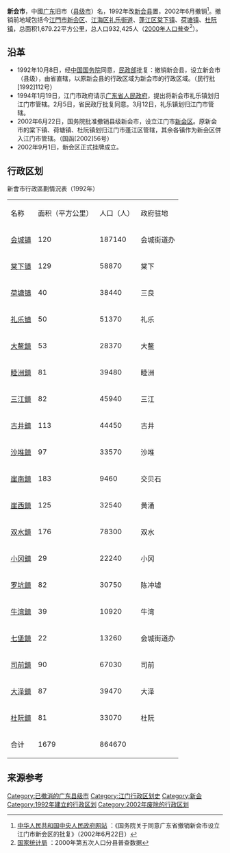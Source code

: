 {{Otheruses|新会区|subject=已撤销的「新会市」|other=新会现时情况}}

{{noteTA
|1=zh-hans:公里; zh-hant:公里;
|2=zh-hans:平方公里; zh-hant:平方公里;
}}
{{Infobox China County
|county          = 新會市
|Photo           = <!-- 代表照片 -->
|imagesize       = <!-- 照片尺寸 -->
|Photoname       = <!-- 照片说明 -->
|nickname        = '''新'''或'''會'''
|Othername       = '''葵鄉'''、水果之乡、鱼米之乡、香蕉之乡
|Oldname         = '''岡州'''
|nameorigin      = <!-- 地名出处 -->
|map             = Location_of_XinhuiCity_within_Guangdong_(China).png
|mapsize         = <!-- 地图尺寸 -->
|map_caption     = 新會市位置
|mapofstate      = <!-- 所属省级行政区的地理位置 -->
|state           = [[廣東省|廣東省]]
|customimage     = <!-- 自定义图像 适合放置{{Location map}}等内容。-->
 
<!-- 概览 -->
|Belong          = [[江門市|江門市]]
|Types           = [[縣級市|縣級市]]
|admincode       = 440782
|founded         = 1992年
|dissolved       = 2002年6月
|neighbor        = <!-- 毗邻 -->
|seat            = [[会城街道|会城镇]]大新路52号（1992年－2000年）<br/>会城镇同庆路2号（2000年－2002年）
|officerTitle    = 市委書記
|officer         = 叶英昌（首任）、林崇中（末任）
|officerTitle2   = 市長
|officer2        = 张龙笛（首任）、甄沃南（末任）
|division        = <!-- 乡级区划数 -->
|town            = 19->18
|township        = <!-- 乡数 -->
|ethnic_township = <!-- 民族乡数 -->
|subdistrict     = <!-- 街道数 -->
|sum             = <!-- 苏木数 -->
|hall            = <!-- 县辖区数 -->
|spirit          = <!-- 城市精神 -->
|dialect         = [[粵語|粵語]]新會話
|nation          = <!-- 民族比例 -->
 
<!-- 地理 -->
|coordinate      = <!-- 经纬度 -->
|area_total      = 1,679.22km²（1992年）1,642km²（2001年）
|area_urban      = <!-- 市区总面积（勿带单位：平方千米） -->
|area_builtup    = <!-- 建成区总面积（勿带单位：平方千米） -->
|area land       = <!-- 陆地面积 -->
|area hilly      = <!-- 山地面积 -->  
|area flat       = <!-- 平坦地面积 -->    
|area water      = <!-- 内陆水域面积 -->
|area sea        = <!-- 海域面积 -->
|area beach      = <!-- 沿海滩涂面积 -->
|area shallow    = <!-- 浅海面积 -->
|area deep       = <!-- 深海面积 -->
|elevation       = 最高點狮子头，[[海拔|海拔]]982m 
|L river         = [[潭江|潭江]]
|L Lakes         = [[银洲湖|银洲湖]]
|Coastline       = 14.9km
|climate         = <!-- 气候类型 -->
|temperature_mean= <!-- 年平均气温 -->
|Precipitation   = <!-- 年降水量 -->
|Sunshine hrs    = <!-- 年日照时数 -->
 
<!-- 人口及经济 -->
|census yr       = 2001年
|population_total= <!-- 总人口（勿带单位：万人） -->
|Housepop        = 862743人
|Repop           = <!-- 常住人口 -->
|TR              = <!-- 暂住人口 -->
|population_urban= <!-- 市区人口 -->
|population_density= 525
|density_urban   = <!-- 城区人口密度 -->
|GDP             = 125.42億
|GDPPC           = 14538.08
|GDP as of       = 2001年
 
<!-- 其他 -->
|time_zone       = UTC+8
|tree            = <!-- 市树 -->
|flower          = <!-- 市花 -->
|post code       = 529100
|phone code      = 7656
|carlicense      = <!-- 车牌首号 -->
|web             = <!-- 官方网站 -->
|web_title       = <!-- 网站名称 -->
|footnotes       = <!-- 脚注 -->
}}


'''新会市'''，中國[[广东省|广东]]旧市（[[县级市|县级市]]）名，1992年改[[新会县|新会县]]置，2002年6月撤销<ref>[http://www.gov.cn/gongbao/content/2002/content_61635.htm 中华人民共和国中央人民政府网站] {{Wayback|url=http://www.gov.cn/gongbao/content/2002/content_61635.htm |date=20190520022115 }}：《国务院关于同意广东省撤销新会市设立江门市新会区的批复》（2002年6月22日）</ref>。撤销前地域包括今[[江門市|江門市]][[新会区|新会区]]、[[江海区|江海区]][[礼乐街道|礼乐街道]]、[[蓬江区|蓬江区]][[棠下镇|棠下镇]]、[[荷塘镇|荷塘镇]]、[[杜阮镇|杜阮镇]]，总面积1,679.22平方公里，总人口932,425人（[[中华人民共和国第五次全国人口普查|2000年人口普查]]<ref>[http://www.stats.gov.cn/tjsj/ndsj/renkoupucha/2000fenxian/fenxian.htm 国家统计局] {{Wayback|url=http://www.stats.gov.cn/tjsj/ndsj/renkoupucha/2000fenxian/fenxian.htm |date=20100401065133 }}：2000年第五次人口分县普查数据</ref>）。

==沿革==
*1992年10月8日，经[[中华人民共和国国务院|中国国务院]]同意，[[中华人民共和国民政部|民政部]]批复：撤销新会县，设立新会市（县级），由省直辖，以原新会县的行政区域为新会市的行政区域。（民行批[1992]112号）
*1994年1月19日，江门市政府请示[[广东省人民政府|广东省人民政府]]，提出将新会市礼乐镇划归江门市管辖。2月5日，省民政厅批复同意。3月12日，礼乐镇划归江门市管辖。
*2002年6月22日，国务院批准撤销县级新会市，设立江门市[[新会区|新会区]]。原新会市的棠下镇、荷塘镇、杜阮镇划归江门市蓬江区管辖，其余各镇作为新会区併入江门市管辖。（国函[2002]56号）
*2002年9月1日，新会区正式挂牌成立。

==行政区划==
新會市行政區劃情況表（1992年）
{| class="sortable prettytable"
|-
| 名称 || 面积（平方公里） || 人口（人） || 政府驻地 
|-
| [[会城|会城镇]] || 120 || 187140 || 会城街道办
|-
| [[棠下镇|棠下镇]] || 129 || 58870 || 棠下
|-
| [[荷塘镇|荷塘镇]] || 40 || 38440 || 三良 
|-
| [[礼乐|礼乐镇]] || 50 || 51370 || 礼乐 
|-
| [[大鳌鎮|大鳌鎮]] || 53 || 28370 || 大鳌  
|-
| [[睦洲鎮|睦洲鎮]] || 81 || 39480 || 睦洲 
|-
| [[三江鎮|三江鎮]] || 82 || 45940 || 三江 
|-
| [[古井鎮|古井鎮]] || 113 || 44450 || 古井  
|-
| [[沙堆鎮|沙堆鎮]] || 97 || 33570 || 沙堆  
|-
| [[崖门镇|崖南鎮]] || 183 || 9460 || 交贝石 
|-
| [[崖门镇|崖西鎮]] || 125 || 32540 || 黄涌 
|-
| [[双水鎮|双水鎮]] || 176 || 78300 || 双水 
|-
| [[双水鎮|小冈鎮]] || 29 || 22240 || 小冈 
|-
| [[罗坑鎮|罗坑鎮]] || 82 || 30750 || 陈冲墟
|-
| [[罗坑鎮|牛湾鎮]] || 39 || 10920 || 牛湾  
|-
| [[会城|七堡鎮]] || 22 || 13260 || 会城街道办 
|-
| [[司前鎮|司前鎮]] || 90 || 67030 || 司前 
|-
| [[大泽鎮|大泽鎮]] || 87 || 39470 || 大泽  
|-
| [[杜阮鎮|杜阮鎮]] || 81 || 33070 || 杜阮  
|-
| 合计 || 1679 || 864670 ||  
|}

==来源参考==
{{Reflist}}

[[Category:已撤消的广东县级市|Category:已撤消的广东县级市]]
[[Category:江门行政区划史|Category:江门行政区划史]]
[[Category:新会|Category:新会]]
[[Category:1992年建立的行政区划|Category:1992年建立的行政区划]]
[[Category:2002年废除的行政区划|Category:2002年废除的行政区划]]